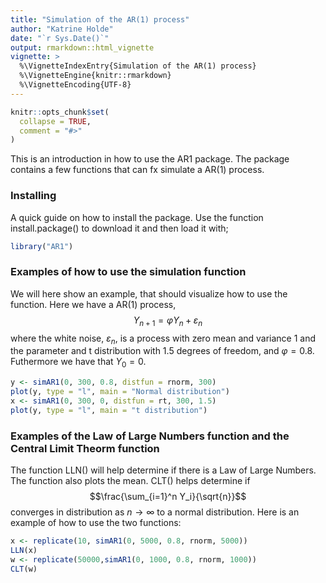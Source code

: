 ```yaml
---
title: "Simulation of the AR(1) process"
author: "Katrine Holde"
date: "`r Sys.Date()`"
output: rmarkdown::html_vignette
vignette: >
  %\VignetteIndexEntry{Simulation of the AR(1) process}
  %\VignetteEngine{knitr::rmarkdown}
  %\VignetteEncoding{UTF-8}
---
```


```r
knitr::opts_chunk$set(
  collapse = TRUE,
  comment = "#>"
)
```

This is an introduction in how to use the AR1 package. The package contains a few functions that can fx simulate a AR(1) process. 

### Installing
A quick guide on how to install the package. Use the function install.package() to download it and then load it with;
```r
library("AR1")
```


### Examples of how to use the simulation function
We will here show an example, that should visualize how to use the function. Here we have a AR(1) process, $$Y_{n+1}=\varphi Y_n+\varepsilon_n$$ where the white noise, $\varepsilon_n$, is a process with zero mean and variance 1 and the parameter and t distribution with 1.5 degrees of freedom, and $\varphi = 0.8$. Futhermore we have that $Y_0=0$. 

```r
y <- simAR1(0, 300, 0.8, distfun = rnorm, 300)
plot(y, type = "l", main = "Normal distribution")
x <- simAR1(0, 300, 0, distfun = rt, 300, 1.5)
plot(y, type = "l", main = "t distribution")
```

### Examples of the Law of Large Numbers function and the Central Limit Theorm function
The function LLN() will help determine if there is a Law of Large Numbers. The function also plots the mean. CLT() helps determine if $$\frac{\sum_{i=1}^n Y_i}{\sqrt{n}}$$ converges in distribution as $n\to\infty$ to a normal distribution. Here is an example of how to use the two functions:   
```r
x <- replicate(10, simAR1(0, 5000, 0.8, rnorm, 5000))
LLN(x)
w <- replicate(50000,simAR1(0, 1000, 0.8, rnorm, 1000))
CLT(w)
```
